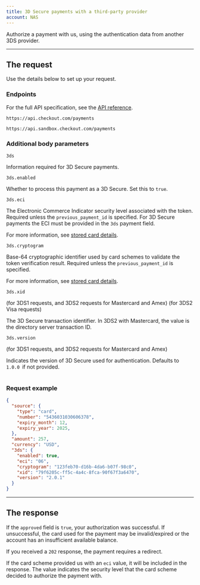 ```yaml
---
title: 3D Secure payments with a third-party provider
account: NAS
---
```


Authorize a payment with us, using the authentication data from another 3DS provider.

---

## The request

Use the details below to set up your request.

### Endpoints

For the full API specification, see the [API reference](https://api-reference.checkout.com/preview/crusoe/#tag/Payments).

<tabs>
<tab title="Live">
<LineCodeWrapper type="post">

`https://api.checkout.com/payments`

</LineCodeWrapper>
</tab>
<tab title="Sandbox">
<LineCodeWrapper type="post">

`https://api.sandbox.checkout.com/payments`

</LineCodeWrapper>
</tab>
</tabs>

### Additional body parameters

<Table>
<TableHead headers={['Parameter', 'Descripttion']} />
<TableBody>
<TableRow>
<TableCell>

`3ds`	

<StatusTag type="required" />

<TypeTag type="object" />

</TableCell>
<TableCell>

Information required for 3D Secure payments.

</TableCell>
</TableRow>
<TableRow>
<TableCell>

`3ds.enabled`	

<StatusTag type="required" />

<TypeTag type="string" />

</TableCell>
<TableCell>

Whether to process this payment as a 3D Secure. Set this to `true`.

</TableCell>
</TableRow>
<TableRow>
<TableCell>

`3ds.eci`	

<StatusTag type="required" />

<TypeTag type="string" />

</TableCell>
<TableCell>

The Electronic Commerce Indicator security level associated with the token. Required unless the `previous_payment_id` is specified. For 3D Secure payments the ECI must be provided in the `3ds` payment field.

<InfoBox>

For more information, see [stored card details](/payments/store-payment-details/requirements-for-stored-payment-details).

</InfoBox>

</TableCell>
</TableRow>
<TableRow>
<TableCell>

`3ds.cryptogram`	

<StatusTag type="required" />

<TypeTag type="string" />

</TableCell>
<TableCell>

Base-64 cryptographic identifier used by card schemes to validate the token verification result. Required unless the `previous_payment_id` is specified.

<InfoBox>

For more information, see [stored card details](/payments/store-payment-details/requirements-for-stored-payment-details).

</InfoBox>

</TableCell>
</TableRow>
<TableRow>
<TableCell>

`3ds.xid`	

<StatusTag type="required" />
(for 3DS1 requests, and 3DS2 requests for Mastercard and Amex)

<StatusTag type="optional" />
(for 3DS2 Visa requests)

<TypeTag type="string" />

</TableCell>
<TableCell>

The 3D Secure transaction identifier. In 3DS2 with Mastercard, the value is the directory server transaction ID.

</TableCell>
</TableRow>
<TableRow>
<TableCell>

`3ds.version`	

<StatusTag type="required" />
(for 3DS1 requests, and 3DS2 requests for Mastercard and Amex)

<TypeTag type="string" />

</TableCell>
<TableCell>

Indicates the version of 3D Secure used for authentication. Defaults to `1.0.0 `if not provided.

</TableCell>
</TableRow>
</TableBody>
</Table>

### Request example

```json
{
  "source": {
    "type": "card",
    "number": "5436031030606378",
    "expiry_month": 12,
    "expiry_year": 2025,
  },
  "amount": 257,
  "currency": "USD",
  "3ds": {
    "enabled": true,
    "eci": "06",
    "cryptogram": "123feb70-d16b-4da6-b07f-98c0",
    "xid": "79f6205c-ff5c-4a4c-8fca-90f67f3a6470",
    "version": "2.0.1"
  }
}
```
---

## The response

If the `approved` field is `true`, your authorization was successful. If unsuccessful, the card used for the payment may be invalid/expired or the account has an insufficient available balance.

If you received a `202` response, the payment requires a redirect.

<TipBox variant="info">

If the card scheme provided us with an `eci` value, it will be included in the response. The value indicates the security level that the card scheme decided to authorize the payment with.

</TipBox>


